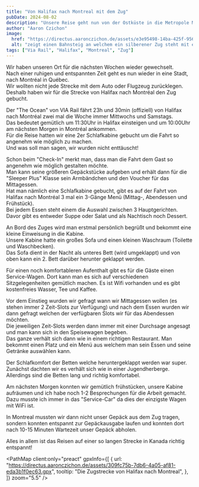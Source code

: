 ```yaml
---
title: "Von Halifax nach Montreal mit dem Zug"
pubDate: 2024-08-02
description: "Unsere Reise geht nun von der Ostküste in die Metropole Montreal. Wir fahren mit dem Zug."
author: "Aaron Czichon"
image:
  href: "https://directus.aaronczichon.de/assets/e3e95498-14ba-425f-956c-27b219f2e3e3.jpg?quality=70&width=1600"
  alt: "zeigt einen Bahnsteig an welchem ein silberener Zug steht mit einer Kanada Fahne und dem Schriftzug VIA Rail Canada."
tags: ["Via Rail", "Halifax", "Montreal", "Zug"]
---
```



Wir haben unseren Ort für die nächsten Wochen wieder gewechselt.  
Nach einer ruhigen und entspannten Zeit geht es nun wieder in eine Stadt, nach Montréal in Québec.  
Wir wollten nicht jede Strecke mit dem Auto oder Flugzeug zurücklegen. Deshalb haben wir für die Strecke von Halifax nach Montréal den Zug gebucht.

Der "The Ocean" von VIA Rail fährt 23h und 30min (offiziell) von Halifax nach Montréal zwei mal die Woche immer Mittwochs und Samstags.  
Das bedeutet gemütlich um 11:30Uhr in Halifax einsteigen und um 10:00Uhr am nächsten Morgen in Montréal ankommen.  
Für die Reise hatten wir eine 2er Schlafkabine gebucht um die Fahrt so angenehm wie möglich zu machen.  
Und was soll man sagen, wir wurden nicht enttäuscht!

Schon beim "Check-In" merkt man, dass man die Fahrt dem Gast so angenehm wie möglich gestalten möchte.  
Man kann seine größeren Gepäckstücke aufgeben und erhält dann für die "Sleeper Plus" Klasse sein Armbändchen und den Voucher für das Mittagessen.  
Hat man nämlich eine Schlafkabine gebucht, gibt es auf der Fahrt von Halifax nach Montréal 3 mal ein 3-Gänge Menü (Mittag-, Abendessen und Frühstück).  
Bei jedem Essen steht einem die Auswahl zwischen 3 Hauptgerichten. Davor gibt es entweder Suppe oder Salat und als Nachtisch noch Dessert.

An Bord des Zuges wird man erstmal persönlich begrüßt und bekommt eine kleine Einweisung in die Kabine.  
Unsere Kabine hatte ein großes Sofa und einen kleinen Waschraum (Toilette und Waschbecken).  
Das Sofa dient in der Nacht als unteres Bett (wird umgeklappt) und von oben kann ein 2. Bett darüber herunter geklappt werden.

Für einen noch komfortableren Aufenthalt gibt es für die Gäste einen Service-Wagen. Dort kann man es sich auf verschiedenen Sitzgelegenheiten gemütlich machen. Es ist Wifi vorhanden und es gibt kostenfreies Wasser, Tee und Kaffee.

<DirectusGallery folderName="31 Train to Montreal" />

Vor dem Einstieg wurden wir gefragt wann wir Mittagessen wollen (es stehen immer 2 Zeit-Slots zur Verfügung) und nach dem Essen wurden wir dann gefragt welchen der verfügbaren Slots wir für das Abendessen möchten.  
Die jeweiligen Zeit-Slots werden dann immer mit einer Durchsage angesagt und man kann sich in den Speisewagen begeben.  
Das ganze verhält sich dann wie in einem richtigen Restaurant. Man bekommt einen Platz und ein Menü aus welchem man sein Essen und seine Getränke auswählen kann.

Der Schlafkomfort der Betten welche heruntergeklappt werden war super. Zunächst dachten wir es verhält sich wie in einer Jugendherberge. Allerdings sind die Betten lang und richtig komfortabel.

Am nächsten Morgen konnten wir gemütlich frühstücken, unsere Kabine aufräumen und ich habe noch 1-2 Besprechungen für die Arbeit gemacht.  
Dazu musste ich immer in das "Service-Car" da dies der einzigste Wagen mit WiFi ist.

In Montreal mussten wir dann nicht unser Gepäck aus dem Zug tragen, sondern konnten entspannt zur Gepäckausgabe laufen und konnten dort nach 10-15 Minuten Wartezeit unser Gepäck abholen.

Alles in allem ist das Reisen auf einer so langen Strecke in Kanada richtig entspannt!

<PathMap
  client:only="preact"
  gpxInfo={[
    {
      url: "https://directus.aaronczichon.de/assets/309fc75b-7db6-4a05-af81-eda3b1f0ec63.gpx",
      tooltip: "Die Zugstrecke von Halifax nach Montreal",
    },
  ]}
  zoom="5.5"
/>
